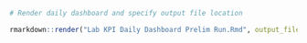 
```r
# Render daily dashboard and specify output file location

rmarkdown::render("Lab KPI Daily Dashboard Prelim Run.Rmd", output_file = paste0("/Pathology/Prelim Dashboard Output/", "Lab KPI Prelim Dashboard ", Sys.Date()))
```
